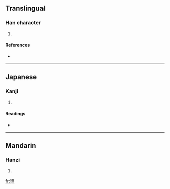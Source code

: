 ==Translingual==

===Han character===
{{Han char|rn=60|rad=彳|as=11|sn=14|four=|canj=竹人一田火 (HOMWF)}}

# {{defn|Han|sort=彳11}}

====References====
* {{Han ref|kx=0370.240|dkj=10218|dj=0697.090|hdz=20840.030|uh=5FB1|ud=24497}}

----

==Japanese==

===Kanji===
{{ja-kanji|grade=|rs=彳11}}

# {{defn|Japanese}}

====Readings====
* {{ja-readings|on=[[ひょう]] (hyō)|kun=[[かるい]] (karui), [[すばやい]] (subayai)}}

----

==Mandarin==

===Hanzi===
{{cmn-hanzi|pin=[[piào]] ([[piao4]])|wg=p'iao<sup>4</sup>}}

# {{defn|Mandarin}}

[[fr:徱]]